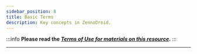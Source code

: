 ```yaml
---
sidebar_position: 8
title: Basic Terms
description: Key concepts in ZennoDroid.
---
```

:::info **Please read the [*Terms of Use for materials on this resource*](../Disclaimer).**
:::
_______________________________________________


<Redirect to="../basicterms" />